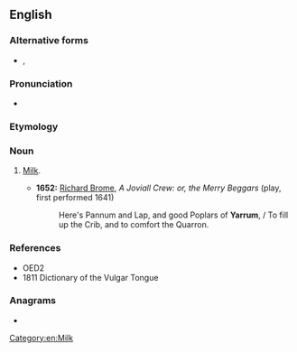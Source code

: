 ==English==

===Alternative forms===
* {{l|en|yaram}}, {{l|en|yarum}}

===Pronunciation===
* {{IPA|/ˈjæɹəm/|lang=en}}

===Etymology===
{{unk|en}}

===Noun===
{{en-noun|-}}

# {{lb|en|cant}} [[milk|Milk]].
#* '''1652:''' [[w:Richard Brome|Richard Brome]], ''A Joviall Crew: or, the Merry Beggars'' (play, first performed 1641)
#*: Here's Pannum and Lap, and good Poplars of '''Yarrum''', / To fill up the Crib, and to comfort the Quarron.

===References===
* OED2
* 1811 Dictionary of the Vulgar Tongue

===Anagrams===
* {{anagrams|en|Murray}}

[[Category:en:Milk]]